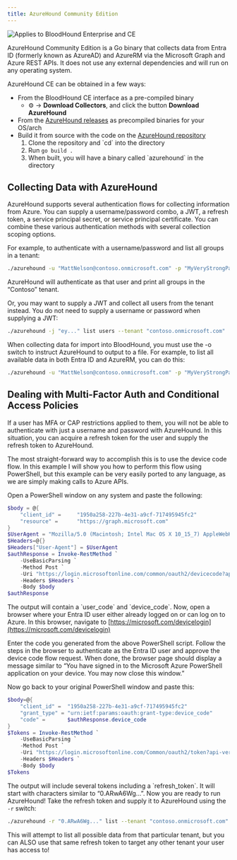 ```yaml
---
title: AzureHound Community Edition
---
```


<img noZoom src="/assets/enterprise-AND-community-edition-pill-tag.svg" alt="Applies to BloodHound Enterprise and CE"/>

AzureHound Community Edition is a Go binary that collects data from Entra ID (formerly known as AzureAD) and AzureRM via the Microsoft Graph and Azure REST APIs. It does not use any external dependencies and will run on any operating system.

AzureHound CE can be obtained in a few ways:

* From the BloodHound CE interface as a pre-compiled binary
    * ⚙️ → **Download Collectors**, and click the button **Download AzureHound**
* From the [AzureHound releases](https://github.com/SpecterOps/AzureHound/releases/latest) as precompiled binaries for your OS/arch
* Build it from source with the code on the [AzureHound repository](https://github.com/SpecterOps/AzureHound)
    1.  Clone the repository and \`cd\` into the directory
    2.  Run `go build .`
    3.  When built, you will have a binary called \`azurehound\` in the directory

## Collecting Data with AzureHound

AzureHound supports several authentication flows for collecting information from Azure. You can supply a username/password combo, a JWT, a refresh token, a service principal secret, or service principal certificate. You can combine these various authentication methods with several collection scoping options.

For example, to authenticate with a username/password and list all groups in a tenant:
```bash
./azurehound -u "MattNelson@contoso.onmicrosoft.com" -p "MyVeryStrongPassword" list groups --tenant "contoso.onmicrosoft.com"
```
AzureHound will authenticate as that user and print all groups in the “Contoso” tenant.

Or, you may want to supply a JWT and collect all users from the tenant instead. You do not need to supply a username or password when supplying a JWT:
```bash
./azurehound -j "ey..." list users --tenant "contoso.onmicrosoft.com"
```
When collecting data for import into BloodHound, you must use the -o switch to instruct AzureHound to output to a file. For example, to list all available data in both Entra ID and AzureRM, you can do this:
```bash
./azurehound -u "MattNelson@contoso.onmicrosoft.com" -p "MyVeryStrongPassword" list --tenant "contoso.onmicrosoft.com" -o output.json
```
## Dealing with Multi-Factor Auth and Conditional Access Policies

If a user has MFA or CAP restrictions applied to them, you will not be able to authenticate with just a username and password with AzureHound. In this situation, you can acquire a refresh token for the user and supply the refresh token to AzureHound.

The most straight-forward way to accomplish this is to use the device code flow. In this example I will show you how to perform this flow using PowerShell, but this example can be very easily ported to any language, as we are simply making calls to Azure APIs.

Open a PowerShell window on any system and paste the following:
```powershell
$body = @{
    "client_id" =     "1950a258-227b-4e31-a9cf-717495945fc2"
    "resource" =      "https://graph.microsoft.com"
}
$UserAgent = "Mozilla/5.0 (Macintosh; Intel Mac OS X 10_15_7) AppleWebKit/537.36 (KHTML, like Gecko) Chrome/103.0.0.0 Safari/537.36"
$Headers=@{}
$Headers["User-Agent"] = $UserAgent
$authResponse = Invoke-RestMethod `
    -UseBasicParsing `
    -Method Post `
    -Uri "https://login.microsoftonline.com/common/oauth2/devicecode?api-version=1.0" `
    -Headers $Headers `
    -Body $body
$authResponse
```
The output will contain a \`user\_code\` and \`device\_code\`. Now, open a browser where your Entra ID user either already logged on or can log on to Azure. In this browser, navigate to [https://microsoft.com/devicelogin](https://microsoft.com/devicelogin)

Enter the code you generated from the above PowerShell script. Follow the steps in the browser to authenticate as the Entra ID user and approve the device code flow request. When done, the browser page should display a message similar to “You have signed in to the Microsoft Azure PowerShell application on your device. You may now close this window.”

Now go back to your original PowerShell window and paste this:
```powershell
$body=@{
    "client_id" =  "1950a258-227b-4e31-a9cf-717495945fc2"
    "grant_type" = "urn:ietf:params:oauth:grant-type:device_code"
    "code" =       $authResponse.device_code
}
$Tokens = Invoke-RestMethod `
    -UseBasicParsing `
    -Method Post `
    -Uri "https://login.microsoftonline.com/Common/oauth2/token?api-version=1.0" `
    -Headers $Headers `
    -Body $body
$Tokens
```
The output will include several tokens including a \`refresh_token\`. It will start with characters similar to “0.ARwA6Wg…”. Now you are ready to run AzureHound! Take the refresh token and supply it to AzureHound using the `-r` switch:
```bash
./azurehound -r "0.ARwA6Wg..." list --tenant "contoso.onmicrosoft.com" -o output.json
```
This will attempt to list all possible data from that particular tenant, but you can ALSO use that same refresh token to target any other tenant your user has access to!
